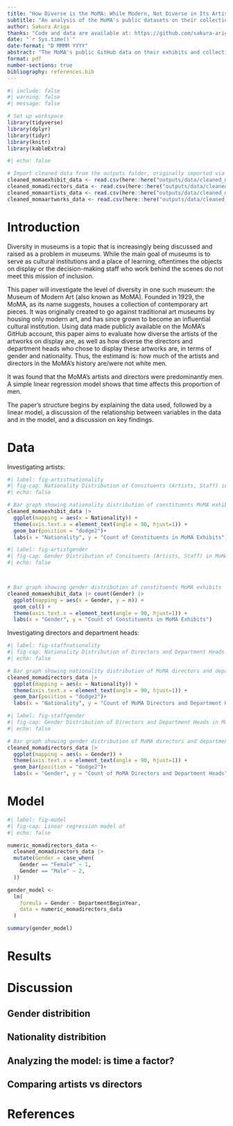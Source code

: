 ```yaml
---
title: "How Diverse is the MoMA: While Modern, Not Diverse in Its Artists and Directors"
subtitle: "An analysis of the MoMA's public datasets on their collections and exhibits"
author: Sakura Ariga
thanks: "Code and data are available at: https://github.com/sakura-ariga/MOMA_diversity_analysis.git."
date: "`r Sys.time()`"
date-format: "D MMMM YYYY"
abstract: "The MoMA's public GitHub data on their exhibits and collections was analyzed to determine how diverse the artists and directors at the MoMA are. It was found that the MoMA is comprised largely of white men, but that this relationship has changed with time. This finding gives quantitative proof of the need for more representation within not jus the MoMA, but all American museums as a whole."
format: pdf
number-sections: true
bibliography: references.bib
---
```


```r
#| include: false
#| warning: false
#| message: false

# Set up workspace 
library(tidyverse)
library(dplyr)
library(tidyr)
library(knitr)
library(kableExtra)
```

```r
#| echo: false

# Import cleaned data from the outputs folder, originally imported via the 02-data_cleaning.R file
cleaned_momaexhibit_data <- read.csv(here::here("outputs/data/cleaned_momaexhibit_data"))
cleaned_momadirectors_data <- read.csv(here::here("outputs/data/cleaned_momadirectors_data"))
cleaned_momaartists_data <- read.csv(here::here("outputs/data/cleaned_momaartists_data"))
cleaned_momaartworks_data <- read.csv(here::here("outputs/data/cleaned_momaartworks_data"))
```

# Introduction
Diversity in museums is a topic that is increasingly being discussed and raised as a problem in museums. While the main goal of museums is to serve as cultural institutions and a place of learning, oftentimes the objects on display or the decision-making staff who work behind the scenes do not meet this mission of inclusion. 

This paper will investigate the level of diversity in one such museum: the Museum of Modern Art (also known as MoMA). Founded in 1929, the MoMA, as its name suggests, houses a collection of contemporary art pieces. It was originally created to go against traditional art museums by housing only modern art, and has since grown to become an influential cultural institution. Using data made publicly available on the MoMA's GitHub account, this paper aims to evaluate how diverse the artists of the artworks on display are, as well as how diverse the directors and department heads who chose to display these artworks are, in terms of gender and nationality. Thus, the estimand is: how much of the artists and directors in the MoMA's history are/were not white men. 

It was found that the MoMA's artists and directors were predominantly men. A simple linear regression model shows that time affects this proportion of men. 

The paper's structure begins by explaining the data used, followed by a linear model, a discussion of the relationship between variables in the data and in the model, and a discussion on key findings. 

# Data {#sec-data}
Investigating artists: 
```r
#| label: fig-artistnationality
#| fig-cap: Nationality Distribution of Consituents (Artists, Staff) in MoMA Exhibits
#| echo: false

# Bar graph showing nationality distribution of constituents MoMA exhibits
cleaned_momaexhibit_data |>
  ggplot(mapping = aes(x = Nationality)) +
  theme(axis.text.x = element_text(angle = 90, hjust=1)) +
  geom_bar(position = "dodge2")+
  labs(x = "Nationality", y = "Count of Constituents in MoMA Exhibits") 
```
\newpage
```r
#| label: fig-artistgender
#| fig-cap: Gender Distribution of Consituents (Artists, Staff) in MoMA Exhibits
#| echo: false



# Bar graph showing gender distribution of constituents MoMA exhibits
cleaned_momaexhibit_data |> count(Gender) |>
  ggplot(mapping = aes(x = Gender, y = n)) +
  geom_col() + 
  theme(axis.text.x = element_text(angle = 90, hjust=1)) +
  labs(x = "Gender", y = "Count of Constituents in MoMA Exhibits") 
```
\newpage
Investigating directors and department heads:
```r
#| label: fig-staffnationality
#| fig-cap: Nationality Distribution of Directors and Department Heads in MoMA
#| echo: false

# Bar graph showing nationality distribution of MoMA directors and department heads 
cleaned_momadirectors_data |>
  ggplot(mapping = aes(x = Nationality)) +
  theme(axis.text.x = element_text(angle = 90, hjust=1)) +
  geom_bar(position = "dodge2")+
  labs(x = "Nationality", y = "Count of MoMA Directors and Department Heads") 
```
\newpage
```r
#| label: fig-staffgender
#| fig-cap: Gender Distribution of Directors and Department Heads in MoMA
#| echo: false

# Bar graph showing gender distribution of MoMA directors and department heads 
cleaned_momadirectors_data |>
  ggplot(mapping = aes(x = Gender)) +
  theme(axis.text.x = element_text(angle = 90, hjust=1)) +
  geom_bar(position = "dodge2")+
  labs(x = "Gender", y = "Count of MoMA Directors and Department Heads")
```
\newpage
# Model

```r
#| label: fig-model
#| fig-cap: Linear regression model of 
#| echo: false

numeric_momadirectors_data <- 
  cleaned_momadirectors_data |>
  mutate(Gender = case_when(
    Gender == "Female" ~ 1,
    Gender == "Male" ~ 2,
  ))

gender_model <-
  lm(
    formula = Gender ~ DepartmentBeginYear,
    data = numeric_momadirectors_data
  )

summary(gender_model)
```

# Results

# Discussion
## Gender distribition {#sec-first-point}
## Nationality distribition {#sec-second-point}
## Analyzing the model: is time a factor? {#sec-third-point}
## Comparing artists vs directors {#sec-fourth-point}

# References